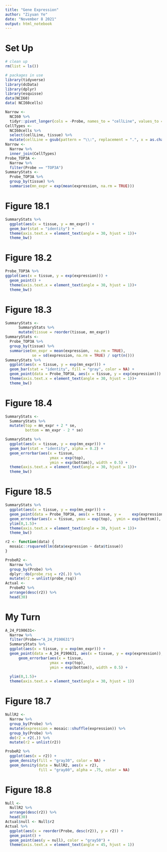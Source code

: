 ```yaml
---
title: "Gene Expression"
author: "Ziyuan Ye"
date: "November 8 2021"
output: html_notebook
---
```




# Set Up

```r
# clean up
rm(list = ls())

# packages in use
library(tidyverse)
library(dcData)
library(dplyr)
library(esquisse)
data(NCI60)
data( NCI60cells)
```

```r
Narrow <-
  NCI60 %>%
  tidyr::pivot_longer(cols = -Probe, names_to = "cellLine", values_to = "expression")
CellTypes <-
  NCI60cells %>%
  select(cellLine, tissue) %>%
  mutate(cellLine = gsub(pattern = "\\:", replacement = ".", x = as.character(cellLine)))
Narrow <- 
  Narrow %>%
  inner_join(CellTypes)
Probe_TOP3A <-
  Narrow %>%
  filter(Probe == "TOP3A")
SummaryStats <-
  Probe_TOP3A %>%
  group_by(tissue) %>%
  summarise(mn_expr = exp(mean(expression, na.rm = TRUE)))
```


# Figure 18.1
```r
SummaryStats %>% 
  ggplot(aes(x = tissue, y = mn_expr)) +
  geom_bar(stat = "identity") +
  theme(axis.text.x = element_text(angle = 30, hjust = 1))+
  theme_bw()
```


# Figure 18.2
```r
Probe_TOP3A %>% 
ggplot(aes(x = tissue, y = exp(expression))) +
  geom_point() +
  theme(axis.text.x = element_text(angle = 30, hjust = 1))+
  theme_bw()
```


# Figure 18.3
```r
SummaryStats <-  
      SummaryStats %>%  
      mutate(tissue = reorder(tissue, mn_expr)) 
SummaryStats <-
  Probe_TOP3A %>%
  group_by(tissue) %>%
  summarise(mn_expr = mean(expression,  na.rm = TRUE),
            se = sd(expression, na.rm = TRUE) / sqrt(n()))
SummaryStats %>% 
  ggplot(aes(x = tissue, y = exp(mn_expr))) +
  geom_bar(stat = "identity", fill = "gray", color = NA) +
  geom_point(data = Probe_TOP3A, aes(x = tissue, y = exp(expression))) + 
  theme(axis.text.x = element_text(angle = 30, hjust = 1))+
  theme_bw()
```


# Figure 18.4
```r
SummaryStats <- 
  SummaryStats %>%
  mutate(top = mn_expr + 2 * se,
         bottom = mn_expr - 2 * se)

SummaryStats %>%
  ggplot(aes(x = tissue, y = exp(mn_expr))) +
  geom_bar(stat = "identity", alpha = 0.2) +
  geom_errorbar(aes(x = tissue, 
                    ymax = exp(top), 
                    ymin = exp(bottom)), width = 0.5) +
  theme(axis.text.x = element_text(angle = 30, hjust = 1))+
  theme_bw()
```


# Figure 18.5
```r
SummaryStats %>%
  ggplot(aes(x = tissue, y = exp(mn_expr))) +
  geom_point(data = Probe_TOP3A, aes(x = tissue, y =     exp(expression)), alpha = 0.7,size = 1) + 
  geom_errorbar(aes(x = tissue, ymax = exp(top),  ymin = exp(bottom)), width = 0.5) +
  ylim(0,1.5)+
  theme(axis.text.x = element_text(angle = 30, hjust = 1))+
  theme_bw()
```
  
  
```r
r2 <- function(data) {
  mosaic::rsquared(lm(data$expression ~ data$tissue))
}
```

```r
ProbeR2 <- 
  Narrow %>% 
  group_by(Probe) %>%
  dplyr::do(probe_rsq = r2(.)) %>%
  mutate(r2 = unlist(probe_rsq))
Actual <-
  ProbeR2 %>%
  arrange(desc(r2)) %>%
  head(30)
```

# My Turn
```r
A_24_P190631<-
  Narrow %>% 
  filter(Probe=="A_24_P190631")
  SummaryStats %>%
  ggplot(aes(x = tissue, y = exp(mn_expr))) +
  geom_point(data = A_24_P190631, aes(x = tissue, y = exp(expression)), alpha = 0.7,size = 1) + 
      geom_errorbar(aes(x = tissue, 
                    ymax = exp(top), 
                    ymin = exp(bottom)), width = 0.5) +
  
  ylim(0,1.5)+
  theme(axis.text.x = element_text(angle = 30, hjust = 1))
```

# Figure 18.7
```r
NullR2 <-
  Narrow %>%
  group_by(Probe) %>%
  mutate(expression = mosaic::shuffle(expression)) %>%
  group_by(Probe) %>%
  do(r2 = r2(.)) %>%
  mutate(r2 = unlist(r2))

ProbeR2 %>%
  ggplot(aes(x = r2)) + 
  geom_density(fill = "gray30", color = NA) +
  geom_density(data = NullR2, aes(x = r2), 
               fill = "gray80", alpha = .75, color = NA)
```
  
# Figure 18.8
```r
Null <-
  NullR2 %>% 
  arrange(desc(r2)) %>%
  head(30) 
Actual$null <- Null$r2
Actual %>%
  ggplot(aes(x = reorder(Probe, desc(r2)), y = r2)) +
  geom_point() + 
  geom_point(aes(y = null), color = "gray50") +
  theme(axis.text.x = element_text(angle = 45, hjust = 1))
```
  
  
  
  
  
  
  
  
  
  
  
  
  
  
  
 
 
 
 
 
 
 
 
 
 
 
 
 
  
  
  
  
  
  

